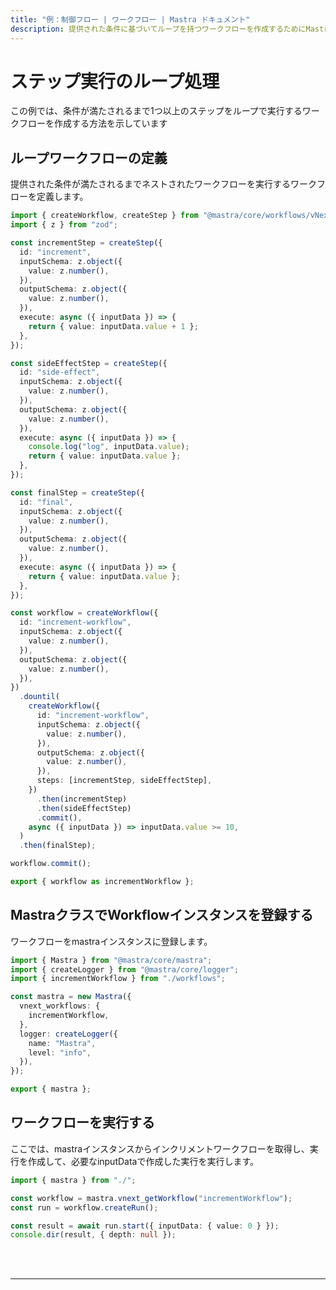 ```yaml
---
title: "例：制御フロー | ワークフロー | Mastra ドキュメント"
description: 提供された条件に基づいてループを持つワークフローを作成するためにMastraを使用する例。
---
```



# ステップ実行のループ処理

この例では、条件が満たされるまで1つ以上のステップをループで実行するワークフローを作成する方法を示しています

## ループワークフローの定義

提供された条件が満たされるまでネストされたワークフローを実行するワークフローを定義します。

```ts showLineNumbers copy filename="looping-workflow.ts"
import { createWorkflow, createStep } from "@mastra/core/workflows/vNext";
import { z } from "zod";

const incrementStep = createStep({
  id: "increment",
  inputSchema: z.object({
    value: z.number(),
  }),
  outputSchema: z.object({
    value: z.number(),
  }),
  execute: async ({ inputData }) => {
    return { value: inputData.value + 1 };
  },
});

const sideEffectStep = createStep({
  id: "side-effect",
  inputSchema: z.object({
    value: z.number(),
  }),
  outputSchema: z.object({
    value: z.number(),
  }),
  execute: async ({ inputData }) => {
    console.log("log", inputData.value);
    return { value: inputData.value };
  },
});

const finalStep = createStep({
  id: "final",
  inputSchema: z.object({
    value: z.number(),
  }),
  outputSchema: z.object({
    value: z.number(),
  }),
  execute: async ({ inputData }) => {
    return { value: inputData.value };
  },
});

const workflow = createWorkflow({
  id: "increment-workflow",
  inputSchema: z.object({
    value: z.number(),
  }),
  outputSchema: z.object({
    value: z.number(),
  }),
})
  .dountil(
    createWorkflow({
      id: "increment-workflow",
      inputSchema: z.object({
        value: z.number(),
      }),
      outputSchema: z.object({
        value: z.number(),
      }),
      steps: [incrementStep, sideEffectStep],
    })
      .then(incrementStep)
      .then(sideEffectStep)
      .commit(),
    async ({ inputData }) => inputData.value >= 10,
  )
  .then(finalStep);

workflow.commit();

export { workflow as incrementWorkflow };
```

## MastraクラスでWorkflowインスタンスを登録する

ワークフローをmastraインスタンスに登録します。

```ts showLineNumbers copy filename="index.ts"
import { Mastra } from "@mastra/core/mastra";
import { createLogger } from "@mastra/core/logger";
import { incrementWorkflow } from "./workflows";

const mastra = new Mastra({
  vnext_workflows: {
    incrementWorkflow,
  },
  logger: createLogger({
    name: "Mastra",
    level: "info",
  }),
});

export { mastra };
```

## ワークフローを実行する

ここでは、mastraインスタンスからインクリメントワークフローを取得し、実行を作成して、必要なinputDataで作成した実行を実行します。

```ts showLineNumbers copy filename="exec.ts"
import { mastra } from "./";

const workflow = mastra.vnext_getWorkflow("incrementWorkflow");
const run = workflow.createRun();

const result = await run.start({ inputData: { value: 0 } });
console.dir(result, { depth: null });
```

<br />
<br />
<hr className="dark:border-[#404040] border-gray-300" />
<br />
<br />
<GithubLink
  link={
    "https://github.com/mastra-ai/mastra/blob/main/examples/basics/workflows/control-flow"
  }
/>
